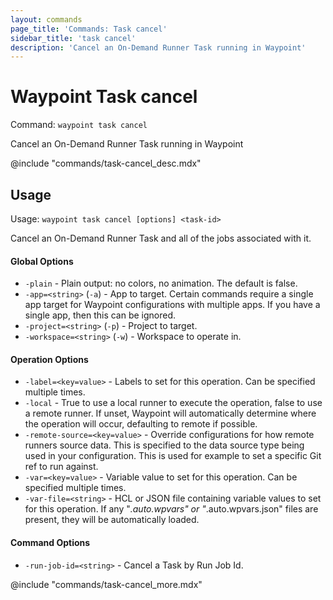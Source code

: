 ```yaml
---
layout: commands
page_title: 'Commands: Task cancel'
sidebar_title: 'task cancel'
description: 'Cancel an On-Demand Runner Task running in Waypoint'
---
```


# Waypoint Task cancel

Command: `waypoint task cancel`

Cancel an On-Demand Runner Task running in Waypoint

@include "commands/task-cancel_desc.mdx"

## Usage

Usage: `waypoint task cancel [options] <task-id>`

Cancel an On-Demand Runner Task and all of the jobs associated with it.

#### Global Options

- `-plain` - Plain output: no colors, no animation. The default is false.
- `-app=<string>` (`-a`) - App to target. Certain commands require a single app target for Waypoint configurations with multiple apps. If you have a single app, then this can be ignored.
- `-project=<string>` (`-p`) - Project to target.
- `-workspace=<string>` (`-w`) - Workspace to operate in.

#### Operation Options

- `-label=<key=value>` - Labels to set for this operation. Can be specified multiple times.
- `-local` - True to use a local runner to execute the operation, false to use a remote runner.
  If unset, Waypoint will automatically determine where the operation will occur,
  defaulting to remote if possible.
- `-remote-source=<key=value>` - Override configurations for how remote runners source data. This is specified to the data source type being used in your configuration. This is used for example to set a specific Git ref to run against.
- `-var=<key=value>` - Variable value to set for this operation. Can be specified multiple times.
- `-var-file=<string>` - HCL or JSON file containing variable values to set for this operation. If any "_.auto.wpvars" or "_.auto.wpvars.json" files are present, they will be automatically loaded.

#### Command Options

- `-run-job-id=<string>` - Cancel a Task by Run Job Id.

@include "commands/task-cancel_more.mdx"
